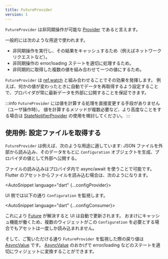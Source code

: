 ```yaml
---
title: FutureProvider
version: 1
---
```



`FutureProvider` は非同期操作が可能な [Provider] であると言えます。

一般的には次のような用途で使われます。

- 非同期操作を実行し、その結果をキャッシュするため（例えばネットワークリクエストなど）。
- 非同期操作の error/loading ステートを適切に処理するため。
- 非同期的に取得した複数の値を組み合わせて一つの値にするため。

`FutureProvider` は [ref.watch] と組み合わせることでその効果を発揮します。
例えば、何かの値が変わったときに自動でデータを再取得するよう設定することで、プロバイダが常に最新データを外部に公開することを保証できます。

:::info
`FutureProvider` には値を計算する処理を直接変更する手段がありません（ユーザ操作時）。
値を計算するメソッドが複数必要など、より高度なことをする場合は [StateNotifierProvider] の使用を検討してください。
:::

## 使用例: 設定ファイルを取得する

`FutureProvider` は例えば、次のような用途に適しています: JSON ファイルを外部から読み込み、そのデータをもとに `Configuration` オブジェクトを生成、プロバイダの値として外部へ公開する。

ファイルの読み込みはプロバイダ内で async/await を使うことで可能です。
Flutter のアセットからファイルを読み込む場合は、次のようになります。

<AutoSnippet language="dart" {...configProvider}></AutoSnippet>

UI 側では以下の通り `Configuration` を監視します。

<AutoSnippet language="dart" {...configConsumer}></AutoSnippet>

これにより [Future] が解決すると UI は自動で更新されます。
おまけにキャッシュ機能が働くため、複数のウィジェットがこの `Configuration` を必要とする場合でもアセットは一度しか読み込まれません。

そして、ご覧いただける通り `FutureProvider` を監視した際の戻り値は [AsyncValue] です。
[AsyncValue] のおかげで error/loading などのステートを適切にウィジェットに変換することができます。

[ref.watch]: ../concepts/reading#refwatch-を使ってプロバイダを監視する
[statenotifierprovider]: ./state_notifier_provider
[provider]: ./provider
[asyncvalue]: https://pub.dev/documentation/riverpod/latest/riverpod/AsyncValue-class.html
[future]: https://api.dart.dev/dart-async/Future-class.html
[family]: ../concepts/modifiers/family
